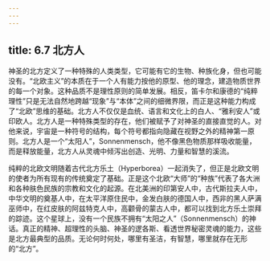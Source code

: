 ```yaml
---
---
---
```

title: 6.7 北方人
---



神圣的北方定义了一种特殊的人类类型，它可能有它的生物、种族化身，但也可能没有。“北欧主义”的本质在于一个人有能力按他的原型、他的理念，建造物质世界的每一个对象。这种品质不是理性原则的简单发展。相反，笛卡尔和康德的“纯粹理性”只是无法自然地跨越“现象”与“本体”之间的细微界限，而正是这种能力构成了“北欧”思维的基础。北方人不仅仅是血统、语言和文化上的白人、“雅利安人”或印欧人。北方人是一种特殊类型的存在，他们被赋予了对神圣的直接直觉的人。对他来说，宇宙是一种符号的结构，每个符号都指向隐藏在视野之外的精神第一原则。北方人是一个“太阳人”，Sonnenmensch，他不像黑色物质那样吸收能量，而是释放能量，北方人从灵魂中倾泻出创造、光明、力量和智慧的溪流。

纯粹的北欧文明随着古代北方乐土（Hyperborea）一起消失了，但正是北欧文明的使者为所有现有的传统奠定了基础。正是这个北欧“大师”的“种族”代表了各大洲和各种肤色民族的宗教和文化的起源。在北美洲的印第安人中，古代斯拉夫人中，中华文明的奠基人中，在太平洋原住民中，金发白肤的德国人中，西非的黑人萨满巫师中，在红皮肤的阿兹特克人中，高颧骨的蒙古人中，都可以找到北方乐土崇拜的踪迹。这个星球上，没有一个民族不拥有“太阳之人”（Sonnenmensch）的神话。真正的精神、超理性的头脑、神圣的逻各斯、看透世界秘密灵魂的能力，这些是北方最典型的品质。无论何时何处，哪里有圣洁，有智慧，哪里就存在无形的“北方”。